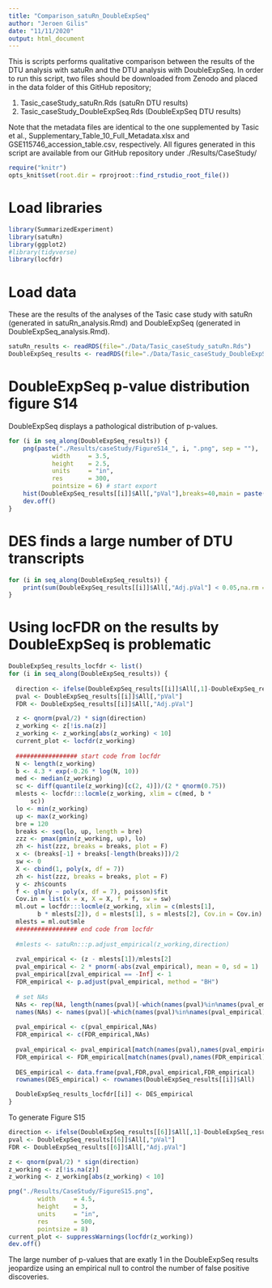 ```yaml
---
title: "Comparison_satuRn_DoubleExpSeq"
author: "Jeroen Gilis"
date: "11/11/2020"
output: html_document
---
```


This is scripts performs qualitative comparison between the results of the DTU analysis with satuRn and the DTU analysis with DoubleExpSeq. In order to run this script, two files should be downloaded from Zenodo and placed in the data folder of this GitHub repository;

1. Tasic_caseStudy_satuRn.Rds (satuRn DTU results)
2. Tasic_caseStudy_DoubleExpSeq.Rds (DoubleExpSeq DTU results)

Note that the metadata files are identical to the one supplemented by Tasic et al., Supplementary_Table_10_Full_Metadata.xlsx and GSE115746_accession_table.csv, respectively. All figures generated in this script are available from our GitHub repository under ./Results/CaseStudy/

```r
require("knitr")
opts_knit$set(root.dir = rprojroot::find_rstudio_root_file())
```

# Load libraries

```r
library(SummarizedExperiment)
library(satuRn)
library(ggplot2)
#library(tidyverse)
library(locfdr)
```

# Load data

These are the results of the analyses of the Tasic case study with satuRn (generated in satuRn_analysis.Rmd) and DoubleExpSeq (generated in DoubleExpSeq_analysis.Rmd).

```r
satuRn_results <- readRDS(file="./Data/Tasic_caseStudy_satuRn.Rds")
DoubleExpSeq_results <- readRDS(file="./Data/Tasic_caseStudy_DoubleExpSeq.Rds")
```

# DoubleExpSeq p-value distribution figure S14

DoubleExpSeq displays a pathological distribution of p-values.

```r
for (i in seq_along(DoubleExpSeq_results)) {
    png(paste("./Results/caseStudy/FigureS14_", i, ".png", sep = ""),
            width     = 3.5,
            height    = 2.5,
            units     = "in",
            res       = 300,
            pointsize = 6) # start export
    hist(DoubleExpSeq_results[[i]]$All[,"pVal"],breaks=40,main = paste("contrast", i),xlab="p-values")
    dev.off()
}
```

# DES finds a large number of DTU transcripts

```r
for (i in seq_along(DoubleExpSeq_results)) {
    print(sum(DoubleExpSeq_results[[i]]$All[,"Adj.pVal"] < 0.05,na.rm = T))
}
```

# Using locFDR on the results by DoubleExpSeq is problematic

```r
DoubleExpSeq_results_locfdr <- list()
for (i in seq_along(DoubleExpSeq_results)) {
  
  direction <- ifelse(DoubleExpSeq_results[[i]]$All[,1]-DoubleExpSeq_results[[i]]$All[,2] <= 0, 1,-1)
  pval <- DoubleExpSeq_results[[i]]$All[,"pVal"]
  FDR <- DoubleExpSeq_results[[i]]$All[,"Adj.pVal"]

  z <- qnorm(pval/2) * sign(direction)
  z_working <- z[!is.na(z)]
  z_working <- z_working[abs(z_working) < 10]
  current_plot <- locfdr(z_working)
  
  ################# start code from locfdr
  N <- length(z_working)
  b <- 4.3 * exp(-0.26 * log(N, 10))
  med <- median(z_working)
  sc <- diff(quantile(z_working)[c(2, 4)])/(2 * qnorm(0.75))
  mlests <- locfdr:::locmle(z_working, xlim = c(med, b * 
      sc))
  lo <- min(z_working)
  up <- max(z_working)
  bre = 120
  breaks <- seq(lo, up, length = bre)
  zzz <- pmax(pmin(z_working, up), lo)
  zh <- hist(zzz, breaks = breaks, plot = F)
  x <- (breaks[-1] + breaks[-length(breaks)])/2
  sw <- 0
  X <- cbind(1, poly(x, df = 7))
  zh <- hist(zzz, breaks = breaks, plot = F)
  y <- zh$counts
  f <- glm(y ~ poly(x, df = 7), poisson)$fit
  Cov.in = list(x = x, X = X, f = f, sw = sw)
  ml.out = locfdr:::locmle(z_working, xlim = c(mlests[1], 
        b * mlests[2]), d = mlests[1], s = mlests[2], Cov.in = Cov.in)
  mlests = ml.out$mle
  ################# end code from locfdr
  
  #mlests <- satuRn:::p.adjust_empirical(z_working,direction)
 
  zval_empirical <- (z - mlests[1])/mlests[2]
  pval_empirical <- 2 * pnorm(-abs(zval_empirical), mean = 0, sd = 1)
  pval_empirical[zval_empirical == -Inf] <- 1
  FDR_empirical <- p.adjust(pval_empirical, method = "BH")
  
  # set NAs
  NAs <- rep(NA, length(names(pval)[-which(names(pval)%in%names(pval_empirical))]))
  names(NAs) <- names(pval)[-which(names(pval)%in%names(pval_empirical))]
  
  pval_empirical <- c(pval_empirical,NAs)
  FDR_empirical <- c(FDR_empirical,NAs)
  
  pval_empirical <- pval_empirical[match(names(pval),names(pval_empirical))]
  FDR_empirical <- FDR_empirical[match(names(pval),names(FDR_empirical))]
  
  DES_empirical <- data.frame(pval,FDR,pval_empirical,FDR_empirical)
  rownames(DES_empirical) <- rownames(DoubleExpSeq_results[[i]]$All)

  DoubleExpSeq_results_locfdr[[i]] <- DES_empirical
}
```

To generate Figure S15

```r
direction <- ifelse(DoubleExpSeq_results[[6]]$All[,1]-DoubleExpSeq_results[[6]]$All[,2] <= 0, 1,-1)
pval <- DoubleExpSeq_results[[6]]$All[,"pVal"]
FDR <- DoubleExpSeq_results[[6]]$All[,"Adj.pVal"]

z <- qnorm(pval/2) * sign(direction)
z_working <- z[!is.na(z)]
z_working <- z_working[abs(z_working) < 10]

png("./Results/CaseStudy/FigureS15.png",
        width     = 4.5,
        height    = 3,
        units     = "in",
        res       = 500,
        pointsize = 8)
current_plot <- suppressWarnings(locfdr(z_working))
dev.off()
```

The large number of p-values that are exatly 1 in the DoubleExpSeq results jeopardize using an empirical null to control the number of false positive discoveries.






